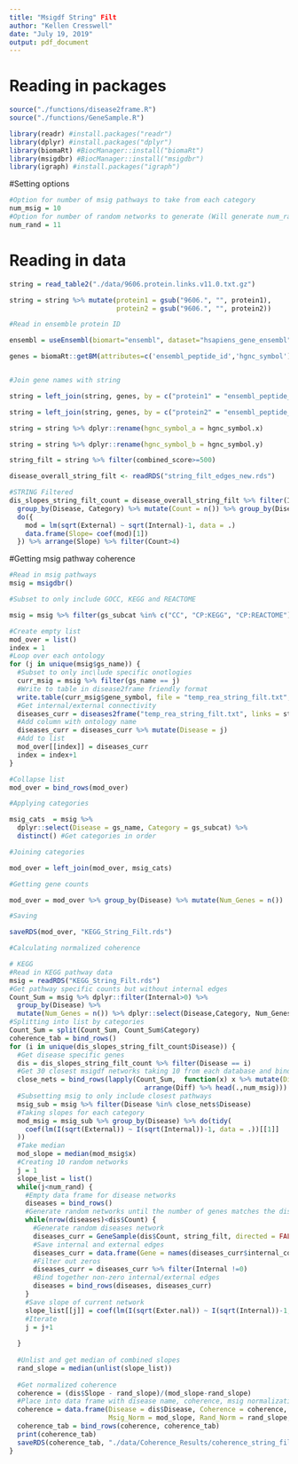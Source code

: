 ```yaml
---
title: "Msigdf String" Filt
author: "Kellen Cresswell"
date: "July 19, 2019"
output: pdf_document
---
```

  
# Reading in packages
```r
source("./functions/disease2frame.R")
source("./functions/GeneSample.R")

library(readr) #install.packages("readr")
library(dplyr) #install.packages("dplyr")
library(biomaRt) #BiocManager::install("biomaRt")
library(msigdbr) #BiocManager::install("msigdbr")
library(igraph) #install.packages("igraph")
```

#Setting options
```r
#Option for number of msig pathways to take from each category
num_msig = 10
#Option for number of random networks to generate (Will generate num_rand-1 networks)
num_rand = 11
```

# Reading in data
```r

string = read_table2("./data/9606.protein.links.v11.0.txt.gz")

string = string %>% mutate(protein1 = gsub("9606.", "", protein1), 
                           protein2 = gsub("9606.", "", protein2))

#Read in ensemble protein ID

ensembl = useEnsembl(biomart="ensembl", dataset="hsapiens_gene_ensembl", mirror = "www")

genes = biomaRt::getBM(attributes=c('ensembl_peptide_id','hgnc_symbol'), mart = ensembl)


#Join gene names with string

string = left_join(string, genes, by = c("protein1" = "ensembl_peptide_id", "protein2" = "ensembl_peptide_id"))

string = left_join(string, genes, by = c("protein2" = "ensembl_peptide_id"))

string = string %>% dplyr::rename(hgnc_symbol_a = hgnc_symbol.x)

string = string %>% dplyr::rename(hgnc_symbol_b = hgnc_symbol.y)

string_filt = string %>% filter(combined_score>=500)

disease_overall_string_filt <- readRDS("string_filt_edges_new.rds")

#STRING Filtered
dis_slopes_string_filt_count = disease_overall_string_filt %>% filter(Internal != 0) %>% filter(Category != "Random") %>% filter(Category != "KEGG") %>%
  group_by(Disease, Category) %>% mutate(Count = n()) %>% group_by(Disease, Category, Count) %>%
  do({
    mod = lm(sqrt(External) ~ sqrt(Internal)-1, data = .)
    data.frame(Slope= coef(mod)[1])
  }) %>% arrange(Slope) %>% filter(Count>4)

```

#Getting msig pathway coherence

```r

#Read in msig pathways
msig = msigdbr()

#Subset to only include GOCC, KEGG and REACTOME

msig = msig %>% filter(gs_subcat %in% c("CC", "CP:KEGG", "CP:REACTOME") )

#Create empty list
mod_over = list()
index = 1
#Loop over each ontology
for (j in unique(msig$gs_name)) {
  #Subset to only inc\lude specific onotlogies
  curr_msig = msig %>% filter(gs_name == j)
  #Write to table in disease2frame friendly format
  write.table(curr_msig$gene_symbol, file = "temp_rea_string_filt.txt", quote = FALSE, row.names = FALSE, col.names = FALSE)
  #Get internal/external connectivity
  diseases_curr = diseases2frame("temp_rea_string_filt.txt", links = string_filt)
  #Add column with ontology name
  diseases_curr = diseases_curr %>% mutate(Disease = j)
  #Add to list
  mod_over[[index]] = diseases_curr
  index = index+1
}

#Collapse list
mod_over = bind_rows(mod_over)

#Applying categories

msig_cats  = msig %>% 
  dplyr::select(Disease = gs_name, Category = gs_subcat) %>% 
  distinct() #Get categories in order

#Joining categories

mod_over = left_join(mod_over, msig_cats)

#Getting gene counts

mod_over = mod_over %>% group_by(Disease) %>% mutate(Num_Genes = n())

#Saving

saveRDS(mod_over, "KEGG_String_Filt.rds")

```

```r
#Calculating normalized coherence

# KEGG
#Read in KEGG pathway data
msig = readRDS("KEGG_String_Filt.rds")
#Get pathway specific counts but without internal edges
Count_Sum = msig %>% dplyr::filter(Internal>0) %>% 
  group_by(Disease) %>%
  mutate(Num_Genes = n()) %>% dplyr::select(Disease,Category, Num_Genes) %>% distinct()
#Splitting into list by categories
Count_Sum = split(Count_Sum, Count_Sum$Category)
coherence_tab = bind_rows()
for (i in unique(dis_slopes_string_filt_count$Disease)) {
  #Get disease specific genes
  dis = dis_slopes_string_filt_count %>% filter(Disease == i)
  #Get 30 closest msigdf networks taking 10 from each database and bind
  close_nets = bind_rows(lapply(Count_Sum,  function(x) x %>% mutate(Diff = abs(Num_Genes-dis$Count)) %>%
                                  arrange(Diff) %>% head(.,num_msig)))
  #Subsetting msig to only include closest pathways
  msig_sub = msig %>% filter(Disease %in% close_nets$Disease)
  #Taking slopes for each category
  mod_msig = msig_sub %>% group_by(Disease) %>% do(tidy(
    coef(lm(I(sqrt(External)) ~ I(sqrt(Internal))-1, data = .))[[1]]
  ))
  #Take median
  mod_slope = median(mod_msig$x)
  #Creating 10 random networks
  j = 1
  slope_list = list()
  while(j<num_rand) {
    #Empty data frame for disease networks
    diseases = bind_rows()
    #Generate random networks until the number of genes matches the diseases
    while(nrow(diseases)<dis$Count) {
      #Generate random diseases network
      diseases_curr = GeneSample(dis$Count, string_filt, directed = FALSE)
      #Save internal and external edges
      diseases_curr = data.frame(Gene = names(diseases_curr$internal_connectivity), Internal = diseases_curr$internal_connectivity, External = diseases_curr$external_connectivity)
      #Filter out zeros
      diseases_curr = diseases_curr %>% filter(Internal !=0)
      #Bind together non-zero internal/external edges
      diseases = bind_rows(diseases, diseases_curr)
    }
    #Save slope of current network
    slope_list[[j]] = coef(lm(I(sqrt(Exter.nal)) ~ I(sqrt(Internal))-1, data = diseases))[[1]]
    #Iterate
    j = j+1
    
  }
  
  #Unlist and get median of combined slopes
  rand_slope = median(unlist(slope_list))
  
  #Get normalized coherence
  coherence = (dis$Slope - rand_slope)/(mod_slope-rand_slope)
  #Place into data frame with disease name, coherence, msig normalization value and random normalizetion value
  coherence = data.frame(Disease = dis$Disease, Coherence = coherence, 
                         Msig_Norm = mod_slope, Rand_Norm = rand_slope, Count = dis$Count)
  coherence_tab = bind_rows(coherence, coherence_tab)
  print(coherence_tab)
  saveRDS(coherence_tab, "./data/Coherence_Results/coherence_string_filt.rds")
}

```
